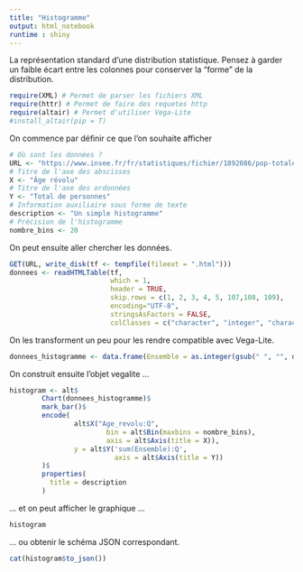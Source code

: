```yaml
---
title: "Histogramme"
output: html_notebook
runtime : shiny
---
```


La représentation standard d'une distribution statistique.
Pensez à garder un faible écart entre les colonnes pour conserver la "forme" de la distribution.


```r
require(XML) # Permet de parser les fichiers XML
require(httr) # Permet de faire des requetes http
require(altair) # Permet d'utiliser Vega-Lite
#install_altair(pip = T)
```

On commence par définir ce que l'on souhaite afficher
```r
# Où sont les données ?
URL <- "https://www.insee.fr/fr/statistiques/fichier/1892086/pop-totale-france.xls"
# Titre de l'axe des abscisses
X <- "Âge révolu"
# Titre de l'axe des ordonnées
Y <- "Total de personnes"
# Information auxiliaire sous forme de texte
description <- "Un simple histogramme"
# Précision de l'histogramme
nombre_bins <- 20
```


On peut ensuite aller chercher les données.
```r
GET(URL, write_disk(tf <- tempfile(fileext = ".html")))
donnees <- readHTMLTable(tf,
                         which = 1,
                         header = TRUE,
                         skip.rows = c(1, 2, 3, 4, 5, 107,108, 109),
                         encoding="UTF-8",
                         stringsAsFactors = FALSE,
                         colClasses = c("character", "integer", "character", "character", "character", "character"))
```

On les transforment un peu pour les rendre compatible avec Vega-Lite.
```r
donnees_histogramme <- data.frame(Ensemble = as.integer(gsub(" ", "", donnees$Ensemble, fixed = TRUE)), Age_revolu = donnees$`Âge révolu`)
```

On construit ensuite l'objet vegalite ...
```r
histogram <- alt$
        Chart(donnees_histogramme)$
        mark_bar()$
        encode(
                alt$X("Age_revolu:Q",
                        bin = alt$Bin(maxbins = nombre_bins),
                        axis = alt$Axis(title = X)),
                y = alt$Y('sum(Ensemble):Q',
                          axis = alt$Axis(title = Y))
        )$
        properties(
          title = description
        )
```


... et on peut afficher le graphique ...
```r
histogram
```

... ou obtenir le schéma JSON correspondant.

```r
cat(histogram$to_json())
```